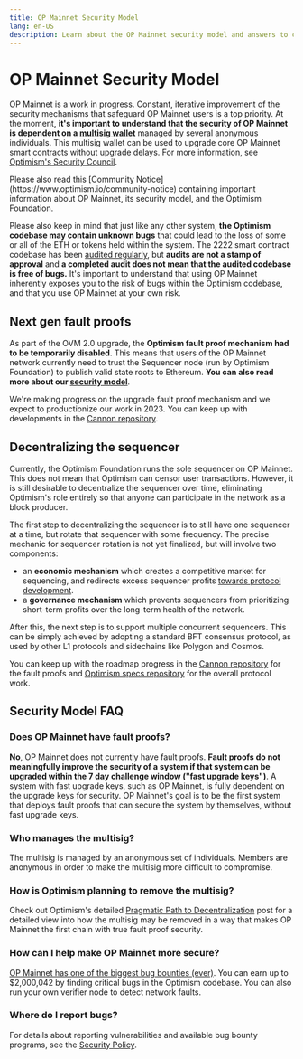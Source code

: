 ```yaml
---
title: OP Mainnet Security Model
lang: en-US
description: Learn about the OP Mainnet security model and answers to common questions.
---
```



# OP Mainnet Security Model

OP Mainnet is a work in progress.
Constant, iterative improvement of the security mechanisms that safeguard OP Mainnet users is a top priority.
At the moment, **it's important to understand that the security of OP Mainnet is dependent on a [multisig wallet](https://web.archive.org/web/20230528121452/https://www.coindesk.com/tech/2020/11/10/multisignature-wallets-can-keep-your-coins-safer-if-you-use-them-right/)** managed by several anonymous individuals.
This multisig wallet can be used to upgrade core OP Mainnet smart contracts without upgrade delays. For more information, see [Optimism's Security Council](https://optimism.help/Token+House+Governance/Security+Council/Intro+to+Optimism's+Security+Council).

<Callout type="info">
  Please also read this [Community Notice](https://www.optimism.io/community-notice) containing important information about OP Mainnet, its security model, and the Optimism Foundation.
</Callout>

Please also keep in mind that just like any other system, **the Optimism codebase may contain unknown bugs** that could lead to the loss of some or all of the ETH or tokens held within the system.
The 2222 smart contract codebase has been [audited regularly](https://github.com/ethereum-optimism/optimism/tree/v1.1.4/technical-documents/security-reviews), but **audits are not a stamp of approval** and **a completed audit does not mean that the audited codebase is free of bugs.**
It's important to understand that using OP Mainnet inherently exposes you to the risk of bugs within the Optimism codebase, and that you use OP Mainnet at your own risk.

## Next gen fault proofs

As part of the OVM 2.0 upgrade, the **Optimism fault proof mechanism had to be temporarily disabled**. This means that users of the OP Mainnet network currently need to trust the Sequencer node (run by Optimism Foundation) to publish valid state roots to Ethereum. **You can also read more about our [security model](/chain/security/security-policy)**.

We're making progress on the upgrade fault proof mechanism and we expect to productionize our work in 2023. You can keep up with developments in the [Cannon repository](https://github.com/ethereum-optimism/cannon/).

## Decentralizing the sequencer

Currently, the Optimism Foundation runs the sole sequencer on OP Mainnet. This does not mean that Optimism can censor user transactions. However, it is still desirable to decentralize the sequencer over time, eliminating Optimism's role entirely so that anyone can participate in the network as a block producer.

The first step to decentralizing the sequencer is to still have one sequencer at a time, but rotate that sequencer with some frequency. The precise mechanic for sequencer rotation is not yet finalized, but will involve two components:

*   an **economic mechanism** which creates a competitive market for sequencing, and redirects excess sequencer profits [towards protocol development](https://web.archive.org/web/20231217000541/https://medium.com/ethereum-optimism/retroactive-public-goods-funding-33c9b7d00f0c).
*   a **governance mechanism** which prevents sequencers from prioritizing short-term profits over the long-term health of the network.

After this, the next step is to support multiple concurrent sequencers. This can be simply achieved by adopting a standard BFT consensus protocol, as used by other L1 protocols and sidechains like Polygon and Cosmos.

You can keep up with the roadmap progress in the [Cannon repository](https://github.com/ethereum-optimism/cannon/) for the fault proofs and [Optimism specs repository](https://github.com/ethereum-optimism/optimism/tree/v1.1.4/specs) for the overall protocol work.

## Security Model FAQ

### Does OP Mainnet have fault proofs?

**No**, OP Mainnet does not currently have fault proofs.
**Fault proofs do not meaningfully improve the security of a system if that system can be upgraded within the 7 day challenge window ("fast upgrade keys")**.
A system with fast upgrade keys, such as OP Mainnet, is fully dependent on the upgrade keys for security.
OP Mainnet's goal is to be the first system that deploys fault proofs that can secure the system by themselves, without fast upgrade keys.

### Who manages the multisig?

The multisig is managed by an anonymous set of individuals.
Members are anonymous in order to make the multisig more difficult to compromise.

### How is Optimism planning to remove the multisig?

Check out Optimism's detailed [Pragmatic Path to Decentralization](https://web.archive.org/web/20230331065342/https://medium.com/ethereum-optimism/our-pragmatic-path-to-decentralization-cb5805ca43c1) post for a detailed view into how the multisig may be removed in a way that makes OP Mainnet the first chain with true fault proof security.

### How can I help make OP Mainnet more secure?

[OP Mainnet has one of the biggest bug bounties (ever)](/chain/security/security-policy).
You can earn up to $2,000,042 by finding critical bugs in the Optimism codebase.
You can also run your own verifier node to detect network faults.

### Where do I report bugs?

For details about reporting vulnerabilities and available bug bounty programs, see the [Security Policy](/chain/security/security-policy).
